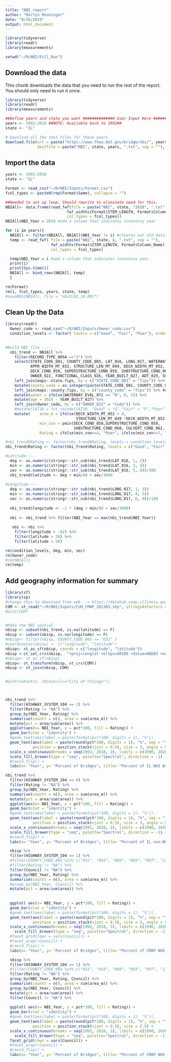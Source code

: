```yaml
---
title: "NBI_report"
author: "Martin Menninger"
date: "8/16/2019"
output: html_document
---
```


```r
library(tidyverse)
library(readr)
library(measurements)

setwd("~/R/NBI/Full_Run")
```

## Download the data

This chunk downloads the data that you need to run the rest of the report. You should only need to run it once. 

```r
library(tidyverse)
library(readr)
library(measurements)

##Define years and state you want ############## User Input Here ############
years <- 1992:2018 ##NOTE: Available back to 1992##
state <- "IL"

# Download all the text files for those years
download.file(url = paste("https://www.fhwa.dot.gov/bridge/nbi/", years, "/", state, substring(years, 3), ".txt", sep = ""), 
              destfile = paste("NBI", state, years, ".txt", sep = ""), method = "libcurl")

```


## Import the data

```r
years <- 1992:2018
state <- "IL"

Format <- read_csv("~/R/NBI/Inputs/Format.csv")
fcol_types <- paste0(rep(Format$Same), collapse = "")

##Needed to set up loop. Should rewrite to eliminate need for this. 
NBIAll<- data.frame(read_fwf(file = paste("NBI", state, "2018", ".txt", sep = ""), 
                           fwf_widths(Format$ITEM_LENGTH, Format$Column_Name), 
                           col_types = fcol_types))
NBIAll$NBI_Year = 2018 #add a column that indicates inventory year

for (i in years){
  NBIAll <- filter(NBIAll, NBIAll$NBI_Year != i) #cleares out old data
  temp <- read_fwf( file = paste("NBI", state, i, ".txt", sep = ""),
                    fwf_widths(Format$ITEM_LENGTH, Format$Column_Name), 
                    col_types = fcol_types)

  temp$NBI_Year = i #add a column that indicates inventory year
  print(i)
  print(Sys.time())
  NBIAll <- bind_rows(NBIAll, temp)
  }

rm(Format)
rm(i, fcol_types, years, state, temp)
#saveRDS(NBIAll, file = "nbiIL92_18.RDS")

```

## Clean Up the Data

```r
library(readr)
  Owner_code <- read_csv("~/R/NBI/Inputs/Owner_code.csv")
  condition_levels <- factor( levels = c("Good", "Fair", "Poor"), ordered = TRUE)

  
#Build NBI file ----
  nbi_trend <- NBIAll %>%
    filter(RECORD_TYPE_005A =="1") %>%
    select(STATE_CODE_001, COUNTY_CODE_003, LAT_016, LONG_017, WATERWAY_EVAL_071, HIGHWAY_SYSTEM_104, ## Location
           APPR_WIDTH_MT_032, STRUCTURE_LEN_MT_049, DECK_WIDTH_MT_052,   ##Size
           DECK_COND_058, SUPERSTRUCTURE_COND_059, SUBSTRUCTURE_COND_060, CULVERT_COND_062,  ## Condition
           OWNER_022, FUNCTIONAL_CLASS_026, YEAR_BUILT_027, ADT_029, SUFFICIENCY_RATING, CAT10, NBI_Year) %>%
    left_join(maps::state.fips, by = c("STATE_CODE_001" = "fips")) %>% ## Join in the State
    mutate(county_code = as.integer(paste(STATE_CODE_001, COUNTY_CODE_003, sep = ""))) %>%  ##Format for Join
    left_join(maps::county.fips, by = c("county_code" = "fips")) %>% ## Join in the County 
    mutate(water = ifelse(WATERWAY_EVAL_071 == "N", 0, 1)) %>%
    mutate(age = 2019 - YEAR_BUILT_027) %>%
    left_join(Owner_code, by = c("OWNER_022" = "Code")) %>%
    #mutate(CAT10 = fct_recode(CAT10, "Good" = "G","Fair" = "F","Poor" = "P")) %>%
    mutate(    area_m = ifelse(DECK_WIDTH_MT_052 > 0, 
                               STRUCTURE_LEN_MT_049 *DECK_WIDTH_MT_052, STRUCTURE_LEN_MT_049 *APPR_WIDTH_MT_032), 
               min_con = pmin(DECK_COND_058,SUPERSTRUCTURE_COND_059, 
                              SUBSTRUCTURE_COND_060, CULVERT_COND_062, na.rm = TRUE), 
               Rating = ifelse(min_con<=4, "Poor", ifelse(min_con>=7, "Good", "Fair")))

#nbi_trend$Rating <- factor(nbi_trend$Rating, levels = condition_levels)  
nbi_trend$Rating <- factor(nbi_trend$Rating, levels = c("Good", "Fair", "Poor"))

#Latitude----  
  deg <- as.numeric(stringr::str_sub(nbi_trend$LAT_016, 1, 2))
  min <- as.numeric(stringr::str_sub(nbi_trend$LAT_016, 3, 4))
  sec <- as.numeric(stringr::str_sub(nbi_trend$LAT_016, 5, 8))/100
  nbi_trend$latitude <- deg + min/60 + sec/3600
  
#Longitude----
  deg <- as.numeric(stringr::str_sub(nbi_trend$LONG_017, 1, 3))
  min <- as.numeric(stringr::str_sub(nbi_trend$LONG_017, 4, 5))
  sec <- as.numeric(stringr::str_sub(nbi_trend$LONG_017, 6, 9))/100
  
  nbi_trend$longitude <- -1 * (deg + min/60 + sec/3600)
 
  nbi <- nbi_trend %>% filter(NBI_Year == max(nbi_trend$NBI_Year))
  
   nbi <- nbi %>%
    filter(longitude > -92) %>%
    filter(latitude > 36) %>%
    filter(latitude < 50)

rm(condition_levels, deg, min, sec) 
rm(Owner_code)
#rm(NBIAll)
rm(temp)

```

## Add geography information for summary

```r
library(sf)
library(sp)
#change this to download from web --> https://datahub.cmap.illinois.gov/dataset/a466a0bf-3c3e-48cb-8297-6eb55f49fb50/resource/cbe742e0-2e78-4a54-95c2-d694703e1ae6/download/CoMCMAP201303.zip
COM <- st_read("~/R/NBI/Inputs/CoM_CMAP_201303.shp", stringsAsFactors = FALSE)    #Local Council of Mayors
#plot(COM)


#Make the NBI spatial
nbisp <- subset(nbi_trend, is.na(latitude) == F)
nbisp <- subset(nbisp, is.na(longitude) == F)
#nbisp<- filter(nbisp, COUNTY_CODE_003 == "031" )
#coordinates(nbisp) <- c("longitude", "latitude")
nbisp<- st_as_sf(nbisp, coords = c("longitude", "latitude"))
nbisp <-st_set_crs(nbisp,  "+proj=longlat +ellps=GRS80 +datum=NAD83 +no_defs")
#nbisp<- st_as_sf(nbisp)
nbisp<- st_transform(nbisp, st_crs(COM))
nbisp <- st_join(nbisp, COM)


#plot(subset(z, z$Council=="City of Chicago"))




```


```r
nbi_trend %>% 
  filter(HIGHWAY_SYSTEM_104 == 1) %>%
  filter(Rating != "NA") %>%
  group_by(NBI_Year, Rating) %>%
  summarise(countt = n(), area = sum(area_m)) %>%
  mutate(pct = area/sum(area)) %>%
  ggplot(aes(x= NBI_Year, y = pct*100, fill = Rating)) + 
  geom_bar(stat = "identity") +
  #geom_text(aes(label = paste(format(pct*100, digits = 1), "%")),
  geom_text(aes(label = paste(round(pct*100, digits = 1), "%", sep = "")), 
            position = position_stack(vjust = 0.5), size = 3, angle = 90) +
  scale_x_continuous(breaks = seq(1992, 2018, 2), limits = c(1990, 2020))+
  scale_fill_brewer(type = "seq", palette="Spectral", direction = -1) +
  #coord_flip() +
  labs(x= "Year", y= "Percent of Bridges", title= "Percent of IL NHS Bridges Area By Condition") 
```
```r
nbi_trend %>% 
  filter(HIGHWAY_SYSTEM_104 == 0) %>%
  filter(Rating != "NA") %>%
  group_by(NBI_Year, Rating) %>%
  summarise(countt = n(), area = sum(area_m)) %>%
  mutate(pct = area/sum(area)) %>%
  ggplot(aes(x= NBI_Year, y = pct*100, fill = Rating)) + 
  geom_bar(stat = "identity") +
  #geom_text(aes(label = paste(format(pct*100, digits = 1), "%")),
  geom_text(aes(label = paste(round(pct*100, digits = 1), "%", sep = "")), 
            position = position_stack(vjust = 0.5), size = 3, angle = 90) +
  scale_x_continuous(breaks = seq(1992, 2018, 2), limits = c(1990, 2020))+
  scale_fill_brewer(type = "seq", palette="Spectral", direction = -1) +
  #coord_flip() +
  labs(x= "Year", y= "Percent of Bridges", title= "Percent of IL non-NHS Bridges Area By Condition") 
```

```r
  nbisp %>%
  filter(HIGHWAY_SYSTEM_104 == 1) %>%
  #filter(COUNTY_CODE_003 %in% c("031", "043", "089", "093", "097", "111", "197")) %>%
  #filter(Rating != "NA") %>%
  filter(Council != "NA") %>%
  group_by(NBI_Year, Rating) %>%
  summarise(countt = n(), area = sum(area_m)) %>%
  #group_by(NBI_Year, Council) %>%
  mutate(pct = area/sum(area)) %>%
  
  
  ggplot( aes(x= NBI_Year, y = pct*100, fill = Rating)) + 
  geom_bar(stat = "identity") +
  #geom_text(aes(label = paste(format(pct*100, digits = 1), "%")),
  geom_text(aes(label = paste(round(pct*100, digits = 1), "%", sep = "")), 
            position = position_stack(vjust = 0.5), size = 3, angle = 90) +
  scale_x_continuous(breaks = seq(1992, 2018, 2), limits = c(1990, 2020))+
    scale_fill_brewer(type = "seq", palette="Spectral", direction = -1) +
  #facet_grid(rows = vars(Council)) +
  #facet_wrap(~Council) +
  #coord_flip() +
  labs(x= "Year", y= "Percent of Bridges", title= "Percent of CMAP NHS Bridges Area By Condition")

```


```r
  nbisp %>%
  filter(HIGHWAY_SYSTEM_104 == 1) %>%
  #filter(COUNTY_CODE_003 %in% c("031", "043", "089", "093", "097", "111", "197")) %>%
  filter(Rating != "NA") %>%
  group_by(NBI_Year, Rating, Council) %>%
  summarise(countt = n(), area = sum(area_m)) %>%
  group_by(NBI_Year, Council) %>%
  mutate(pct = area/sum(area)) %>%
  filter(Council != "NA") %>%
  
  ggplot( aes(x= NBI_Year, y = pct*100, fill = Rating)) + 
  geom_bar(stat = "identity") +
  #geom_text(aes(label = paste(format(pct*100, digits = 1), "%")),
  geom_text(aes(label = paste(round(pct*100, digits = 1), "%", sep = "")), 
            position = position_stack(vjust = 0.5), size = 2.5) +
  scale_x_continuous(breaks = seq(1992, 2018, 2), limits = c(1990, 2020))+
    scale_fill_brewer(type = "seq", palette="Spectral", direction = -1) +
  facet_grid(rows = vars(Council)) +
  #facet_wrap(~Council) +
  #coord_flip() +
  labs(x= "Year", y= "Percent of Bridges", title= "Percent of CMAP NHS Bridges Area By Condition") 

```
